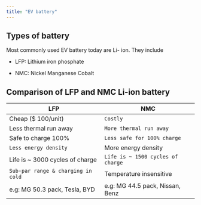```yaml
---
title: "EV battery"
---
```


## Types of battery

Most commonly used EV battery today are Li- ion. They include

-   LFP: Lithium iron phosphate

-   NMC: Nickel Manganese Cobalt

## Comparison of LFP and NMC Li-ion battery

| LFP                                | NMC                               |
|------------------------------------|-----------------------------------|
| Cheap (\$ 100/unit)                | `Costly`                          |
| Less thermal run away              | `More thermal run away`           |
| Safe to charge 100%                | `Less safe for 100% charge`       |
| `Less energy density`              | More energy density               |
| Life is \~ 3000 cycles of charge   | `Life is ~ 1500 cycles of charge` |
| `Sub-par range & charging in cold` | Temperature insensitive           |
| e.g: MG 50.3 pack, Tesla, BYD      | e.g: MG 44.5 pack, Nissan, Benz   |

<script async src="https://pagead2.googlesyndication.com/pagead/js/adsbygoogle.js?client=ca-pub-6654317637230610"
     crossorigin="anonymous"></script>
<ins class="adsbygoogle"
     style="display:block; text-align:center;"
     data-ad-layout="in-article"
     data-ad-format="fluid"
     data-ad-client="ca-pub-6654317637230610"
     data-ad-slot="9318236526"></ins>
<script>
     (adsbygoogle = window.adsbygoogle || []).push({});
</script>